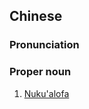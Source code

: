 {{also|努库阿洛法}}
==Chinese==
{{zh-forms|s=努库阿洛法|gloss=-}}

===Pronunciation===
{{zh-pron
|m=Nǔkù'āluòfǎ
|c=nou5 fu3 lok3 faat3
|cat=pn
}}

===Proper noun===
{{zh-proper noun}}

# [[Nuku'alofa]] {{gloss|capital of Tonga}}

{{zh-cat|Capital cities}}